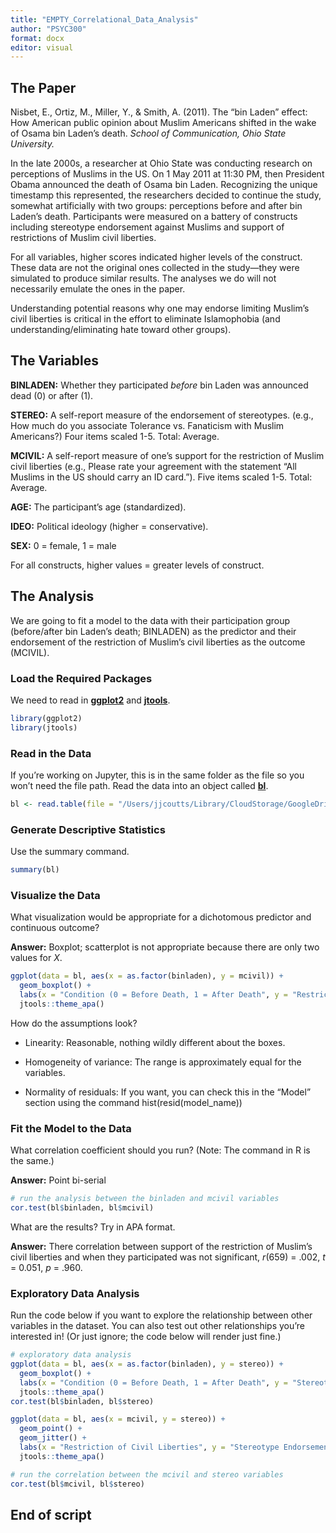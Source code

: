 ```yaml
---
title: "EMPTY_Correlational_Data_Analysis"
author: "PSYC300"
format: docx
editor: visual
---
```


## The Paper

Nisbet, E., Ortiz, M., Miller, Y., & Smith, A. (2011). The “bin Laden”
effect: How American public opinion about Muslim Americans shifted in
the wake of Osama bin Laden’s death. *School of Communication, Ohio
State University.*

In the late 2000s, a researcher at Ohio State was conducting research on
perceptions of Muslims in the US. On 1 May 2011 at 11:30 PM, then
President Obama announced the death of Osama bin Laden. Recognizing the
unique timestamp this represented, the researchers decided to continue
the study, somewhat artificially with two groups: perceptions before and
after bin Laden's death. Participants were measured on a battery of
constructs including stereotype endorsement against Muslims and support
of restrictions of Muslim civil liberties.

For all variables, higher scores indicated higher levels of the
construct. These data are not the original ones collected in the
study—they were simulated to produce similar results. The analyses we do
will not necessarily emulate the ones in the paper.

Understanding potential reasons why one may endorse limiting Muslim's
civil liberties is critical in the effort to eliminate Islamophobia (and
understanding/eliminating hate toward other groups).

## The Variables

**BINLADEN:** Whether they participated *before* bin Laden was announced
dead (0) or after (1).

**STEREO:** A self-report measure of the endorsement of stereotypes.
(e.g., How much do you associate Tolerance vs. Fanaticism with Muslim
Americans?) Four items scaled 1-5. Total: Average.

**MCIVIL:** A self-report measure of one's support for the restriction
of Muslim civil liberties (e.g., Please rate your agreement with the
statement "All Muslims in the US should carry an ID card."). Five items
scaled 1-5. Total: Average.

**AGE:** The participant's age (standardized).

**IDEO:** Political ideology (higher = conservative).

**SEX:** 0 = female, 1 = male

For all constructs, higher values = greater levels of construct.

## The Analysis

We are going to fit a model to the data with their participation group
(before/after bin Laden's death; BINLADEN) as the predictor and their
endorsement of the restriction of Muslim's civil liberties as the
outcome (MCIVIL).

### Load the Required Packages

We need to read in [**ggplot2**]{.underline} and
[**jtools**]{.underline}.

```r
library(ggplot2)
library(jtools)
```

### Read in the Data

If you're working on Jupyter, this is in the same folder as the file so
you won't need the file path. Read the data into an object called
[**bl**]{.underline}.

```r
bl <- read.table(file = "/Users/jjcoutts/Library/CloudStorage/GoogleDrive-jjcoutts@umd.edu/My Drive/FlashDrive/Data/CSVs/binladen.csv", header = TRUE, sep = ",")
```

### Generate Descriptive Statistics

Use the summary command.

```r
summary(bl)
```

### Visualize the Data

What visualization would be appropriate for a dichotomous predictor and
continuous outcome?

**Answer:** Boxplot; scatterplot is not appropriate because there are
only two values for *X*.

```r
ggplot(data = bl, aes(x = as.factor(binladen), y = mcivil)) +
  geom_boxplot() + 
  labs(x = "Condition (0 = Before Death, 1 = After Death", y = "Restriction of Civil Liberties") + 
  jtools::theme_apa()
```

How do the assumptions look?

-   Linearity: Reasonable, nothing wildly different about the boxes.

-   Homogeneity of variance: The range is approximately equal for the
    variables.

-   Normality of residuals: If you want, you can check this in the
    "Model" section using the command hist(resid(model_name))

### Fit the Model to the Data

What correlation coefficient should you run? (Note: The command in R is
the same.)

**Answer:** Point bi-serial

```r
# run the analysis between the binladen and mcivil variables
cor.test(bl$binladen, bl$mcivil)
```

What are the results? Try in APA format.

**Answer:** There correlation between support of the restriction of
Muslim's civil liberties and when they participated was not significant,
*r*(659) = .002, *t* = 0.051, *p* = .960.

### Exploratory Data Analysis

Run the code below if you want to explore the relationship between other
variables in the dataset. You can also test out other relationships
you're interested in! (Or just ignore; the code below will render just
fine.)

```r
# exploratory data analysis
ggplot(data = bl, aes(x = as.factor(binladen), y = stereo)) +
  geom_boxplot() + 
  labs(x = "Condition (0 = Before Death, 1 = After Death", y = "Stereotype Endorsement") + 
  jtools::theme_apa()
cor.test(bl$binladen, bl$stereo)

ggplot(data = bl, aes(x = mcivil, y = stereo)) +
  geom_point() + 
  geom_jitter() + 
  labs(x = "Restriction of Civil Liberties", y = "Stereotype Endorsement") +
  jtools::theme_apa()

# run the correlation between the mcivil and stereo variables
cor.test(bl$mcivil, bl$stereo)
```

## End of script
